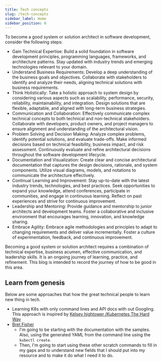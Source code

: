 ```yaml
---
title: Tech concepts
slug: /tech-concepts
sidebar_label: Home
sidebar_position: 0
---
```


To become a good system or solution architect in software development, consider the following steps:
- Gain Technical Expertise: Build a solid foundation in software development principles, programming languages, frameworks, and architecture patterns. Stay updated with industry trends and emerging technologies relevant to your domain.
- Understand Business Requirements: Develop a deep understanding of the business goals and objectives. Collaborate with stakeholders to identify and analyze their needs, aligning technical solutions with business requirements.
- Think Holistically: Take a holistic approach to system design by considering various aspects such as scalability, performance, security, reliability, maintainability, and integration. Design solutions that are flexible, adaptable, and aligned with long-term business strategies.
- Communication and Collaboration: Effectively communicate complex technical concepts to both technical and non-technical stakeholders. Collaborate with developers, product owners, and project managers to ensure alignment and understanding of the architectural vision.
- Problem Solving and Decision Making: Analyze complex problems, identify potential solutions, and evaluate trade-offs. Make informed decisions based on technical feasibility, business impact, and risk assessment. Continuously evaluate and refine architectural decisions throughout the software development lifecycle.
- Documentation and Visualization: Create clear and concise architectural documentation that captures the design decisions, rationale, and system components. Utilize visual diagrams, models, and notations to communicate the architecture effectively.
- Continual Learning and Improvement: Stay up-to-date with the latest industry trends, technologies, and best practices. Seek opportunities to expand your knowledge, attend conferences, participate in communities, and engage in continuous learning. Reflect on past experiences and strive for continuous improvement.
- Leadership and Mentoring: Provide guidance and mentorship to junior architects and development teams. Foster a collaborative and inclusive environment that encourages learning, innovation, and knowledge sharing.
- Embrace Agility: Embrace agile methodologies and principles to adapt to changing requirements and deliver value incrementally. Foster a culture of experimentation, feedback, and continuous improvement.

Becoming a good system or solution architect requires a combination of technical expertise, business acumen, effective communication, and leadership skills. It is an ongoing journey of learning, practice, and refinement. This blog is intended to record the journey of how to be good in this area.

## Learn from genesis

Below are some approaches that how the great technical people to learn new thing in tech. 

- Learning K8s with only command lines and API docs with out Googling. This approach is inspired by [Kelsey hightower
/Kubernetes The Hard Way](https://github.com/kelseyhightower/kubernetes-the-hard-way)
- [Bret Fisher](https://www.bretfisher.com/)
    - I'm going to be starting with the documentation with the samples. Also, using the generated YAML from the command line using the `kubectl create`. 
    - Then, I'm going to start using these other scratch commands to fill in my gaps and to understand new fields that I should put into my resource and to make it do what I need it to do.

